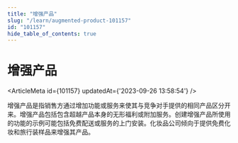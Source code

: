 ```yaml
---
title: "增强产品"
slug: "/learn/augmented-product-101157"
id: "101157"
hide_table_of_contents: true
---
```



# 增强产品

<ArticleMeta id={101157} updatedAt={'2023-09-26 13:58:54'} />
<div className='border-solid border-b border-t-0 my-4 border-[var(--ifm-color-gray-300)]' />

增强产品是指销售方通过增加功能或服务来使其与竞争对手提供的相同产品区分开来。增强产品包括包含超越产品本身的无形福利或附加服务。创建增强产品所使用的功能的示例可能包括免费配送或服务的上门安装。化妆品公司倾向于提供免费化妆和旅行装样品来增强其产品。
